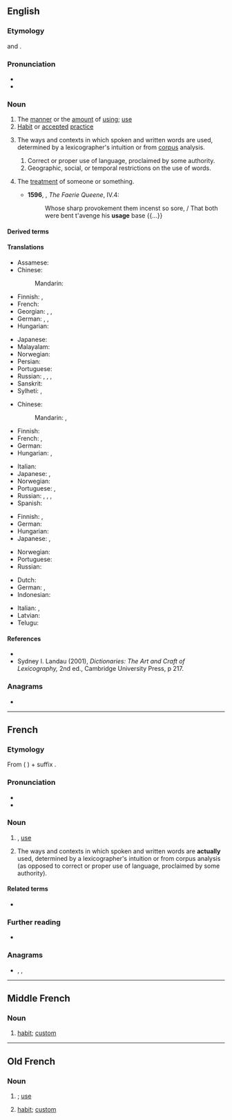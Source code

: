 {{also|usagé}}
==English==
{{wikipedia}}

===Etymology===
{{bor|en|xno|-}} and {{bor|en|fro|usage|notext=1}}.

===Pronunciation===
* {{IPA|/ˈjuːsɪd͡ʒ/|/ˈjuːzɪd͡ʒ/|lang=en}}
* {{audio|En-us-usage.ogg|Audio (US)|lang=en}}

===Noun===
{{en-noun|~}}

# The [[manner]] or the [[amount]] of [[using]]; [[use]]
# [[habit|Habit]] or [[accepted]] [[practice]]
# {{lb|en|lexicography}} The ways and contexts in which spoken and written words are used, determined by a lexicographer's intuition or from [[corpus]] analysis.
## Correct or proper use of language, proclaimed by some authority.
## Geographic, social, or temporal restrictions on the use of words.
# {{lb|en|obsolete}} The [[treatment]] of someone or something.
#* '''1596''', {{w|Edmund Spenser}}, ''The Faerie Queene'', IV.4:
#*: Whose sharp provokement them incenst so sore, / That both were bent t'avenge his '''usage''' base {{...}}

====Derived terms====
{{der3|usage dictionary|usage guide|usage label|usage lexicography|usage note|usage panel|lang=en}}

====Translations====
{{trans-top|the manner or the amount of using; use}}
* Assamese: {{t|as|ব্যৱহাৰ}}
* Chinese:
*: Mandarin: {{t+|cmn|用法|tr=yòngfǎ}}
* Finnish: {{t+|fi|käyttö}}, {{t+|fi|käsittely}}
* French: {{t+|fr|usage|m}}
* Georgian: {{t|ka|გამოყენება}}, {{t|ka|სარგებლობა}}, {{t|ka|მოხმარება}}
* German: {{t+|de|Verwendung|f}}, {{t+|de|Benutzung|f}}, {{t+|de|Anwendung|f}}
* Hungarian: {{t+|hu|használat}}
{{trans-mid}}
* Japanese: {{t|ja|使い方|tr=tsukaikata}}
* Malayalam: {{t+|ml|വിനിയോഗം}}
* Norwegian: {{t|no|bruksområde|n}}
* Persian: {{t+|fa|کاربرد|tr=kârbord}}
* Portuguese: {{t+|pt|uso|m}}
* Russian: {{t+|ru|испо́льзование|n}}, {{t+|ru|примене́ние|n}}, {{t+|ru|обраще́ние|n}}, {{t+|ru|употребле́ние|n}}
* Sanskrit: {{t+|sa|विनियोगः}}
* Sylheti: {{t|syl|ꠛꠦꠛꠀꠞ|tr=beboar}}, {{t|syl|ꠁꠍ꠆ꠔꠦꠝꠣꠟ|tr=istemal}}
{{trans-bottom}}

{{trans-top|habit or accepted practice}}
* Chinese:
*: Mandarin: {{t+|cmn|習慣}}, {{t+|cmn|习惯|tr=xíguàn}}
* Finnish: {{t+|fi|käytäntö}}
* French: {{t+|fr|coutume|f}}, {{t+|fr|usage}}
* German: {{t+|de|Brauch|m}}
* Hungarian: {{t+|hu|szokás}}, {{t+|hu|gyakorlat}}
{{trans-mid}}
* Italian: {{t+|it|uso}}
* Japanese: {{t|ja|使い方|tr=tsukaikata}}, {{t+|ja|習慣|tr=しゅうかん, shūkan}}
* Norwegian: {{t|no|anvendelse|m}}
* Portuguese: {{t+|pt|emprego|m}}, {{t+|pt|uso}}
* Russian: {{t+|ru|обы́чай|m}}, {{t+|ru|обыкнове́ние|n}}, {{t+|ru|привы́чка|f}}, {{t+|ru|тради́ция|f}}
* Spanish: {{t+|es|uso}}
{{trans-bottom}}

{{trans-top|the way words are spoken or written in a community}}
* Finnish: {{t+|fi|kielenkäyttö}}, {{t|fi|puhetapa}}
* German: {{t+|de|Gebrauch|m}}
* Hungarian: {{t+|hu|szóhasználat}}
* Japanese: {{t|ja|使い方|tr=tsukaikata}}, {{t+|ja|用法|tr=yōhō}}
{{trans-mid}}
* Norwegian: {{t+|no|bruk|m}}
* Portuguese: {{t+|pt|emprego|m}}
* Russian: {{t+|ru|употребле́ние|n}}
{{trans-bottom}}

{{checktrans-top}}
* Dutch: {{t+check|nl|gebruik}}
* German: {{qualifier|1}} {{t+check|de|Nutzung|f}}, {{qualifier|2,3}} {{t+check|de|Benutzung|f}}
* Indonesian: {{t+check|id|pakai|alt=pemakaian}}
{{trans-mid}}
* Italian: {{t+check|it|uso|m}}, {{t+check|it|utilizzo|m}}
* Latvian: {{t-check|lv|lietojums|m}}
* Telugu: {{t+check|te|వాడుక}}
{{trans-bottom}}

====References====
* {{R:Dictionary of Lexicography}}
* Sydney I. Landau (2001), ''Dictionaries: The Art and Craft of Lexicography,'' 2nd ed., Cambridge University Press, p 217.

===Anagrams===
* {{anagrams|en|Gause|agues|gause|suage}}

----

==French==

===Etymology===
From {{etyl|la|fr}} {{m|la|ūsus}} ({{etyl|ML.|fr}} {{m|la|usagium}}) + suffix {{m|fr|-age}}.

===Pronunciation===
* {{fr-IPA}}
* {{audio|Fr-usage.ogg|audio|lang=fr}}

===Noun===
{{fr-noun|m}}

# {{l|en|usage}}, [[use]]
# {{lb|fr|lexicography}} The ways and contexts in which spoken and written words are '''actually''' used, determined by a lexicographer's intuition or from corpus analysis (as opposed to correct or proper use of language, proclaimed by some authority).

====Related terms====
* {{l|fr|usager}}

===Further reading===
* {{R:TLFi}}

===Anagrams===
* {{l|fr|auges}}, {{l|fr|sauge}}, {{l|fr|suage}}

----

==Middle French==

===Noun===
{{frm-noun|m}}

# [[habit]]; [[custom]]

----

==Old French==

===Noun===
{{fro-noun|m}}

# {{l|en|usage}}; [[use]]
# [[habit]]; [[custom]]